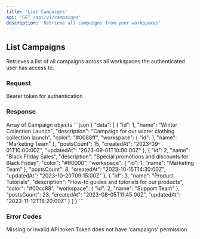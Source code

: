```yaml
---
title: 'List Campaigns'
api: 'GET /api/v1/campaigns'
description: 'Retrieve all campaigns from your workspaces'
---
```


## List Campaigns

Retrieves a list of all campaigns across all workspaces the authenticated user has access to.

### Request

<ParamField header="Authorization" required>
  Bearer token for authentication
</ParamField>

### Response

<ResponseField name="data" type="Array<Campaign>">
  Array of Campaign objects
</ResponseField>

<ResponseExample>
```json
{
  "data": [
    {
      "id": 1,
      "name": "Winter Collection Launch",
      "description": "Campaign for our winter clothing collection launch",
      "color": "#0088ff",
      "workspace": {
        "id": 1,
        "name": "Marketing Team"
      },
      "postsCount": 15,
      "createdAt": "2023-09-01T10:00:00Z",
      "updatedAt": "2023-09-01T10:00:00Z"
    },
    {
      "id": 2,
      "name": "Black Friday Sales",
      "description": "Special promotions and discounts for Black Friday",
      "color": "#ff0000",
      "workspace": {
        "id": 1,
        "name": "Marketing Team"
      },
      "postsCount": 8,
      "createdAt": "2023-10-15T14:30:00Z",
      "updatedAt": "2023-10-20T09:15:00Z"
    },
    {
      "id": 3,
      "name": "Product Tutorials",
      "description": "How-to guides and tutorials for our products",
      "color": "#00cc88",
      "workspace": {
        "id": 2,
        "name": "Support Team"
      },
      "postsCount": 23,
      "createdAt": "2023-08-05T11:45:00Z",
      "updatedAt": "2023-11-12T16:20:00Z"
    }
  ]
}
```
</ResponseExample>

### Error Codes

<ResponseField name="401" type="Unauthorized">
  Missing or invalid API token
</ResponseField>

<ResponseField name="403" type="Forbidden">
  Token does not have 'campaigns' permission
</ResponseField> 